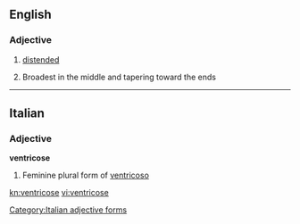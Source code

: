 ==English==

===Adjective===
{{head|en|adjective}}

# [[distended]]
# {{context|mycology}} Broadest in the middle and tapering toward the ends

----

==Italian==

===Adjective===
'''ventricose''' {{f}}

# Feminine plural form of [[ventricoso]]

[[Category:Italian adjective forms]]

[[kn:ventricose]]
[[vi:ventricose]]